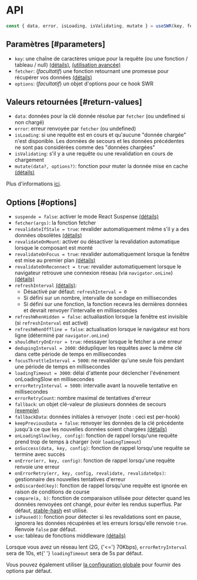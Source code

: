 
# API

```js
const { data, error, isLoading, isValidating, mutate } = useSWR(key, fetcher, options)
```

## Paramètres [#parameters]

- `key`: une chaîne de caractères unique pour la requête (ou une fonction / tableau / null) [(détails)](/docs/arguments), [(utilisation avancée)](/docs/conditional-fetching)
- `fetcher`: (_facultatif_) une fonction retournant une promesse pour récupérer vos données [(détails)](/docs/data-fetching)
- `options`: (_facultatif_) un objet d'options pour ce hook SWR

## Valeurs retournées [#return-values]

- `data`: données pour la clé donnée résolue par `fetcher` (ou undefined si non chargé)
- `error`: erreur renvoyée par `fetcher` (ou undefined)
- `isLoading`: si une requête est en cours et qu'aucune "donnée chargée" n'est disponible. Les données de secours et les données précédentes ne sont pas considérées comme des "données chargées"
- `isValidating`: s'il y a une requête ou une revalidation en cours de chargement
- `mutate(data?, options?)`: fonction pour muter la donnée mise en cache [(détails)](/docs/mutation)

Plus d'informations [ici](/docs/advanced/understanding).

## Options [#options]

- `suspende = false`: activer le mode React Suspense [(détails)](/docs/suspense)
- `fetcher(args)`: la fonction fetcher
- `revalidateIfStale = true`: revalider automatiquement même s'il y a des données obsolètes [(détails)](/docs/revalidation#disable-automatic-revalidations)
- `revalidateOnMount`: activer ou désactiver la revalidation automatique lorsque le composant est monté
- `revalidateOnFocus = true`: revalider automatiquement lorsque la fenêtre est mise au premier plan [(détails)](/docs/revalidation)
- `revalidateOnReconnect = true`: revalider automatiquement lorsque le navigateur retrouve une connexion réseau (via `navigator.onLine`) [(détails)](/docs/revalidation)
- `refreshInterval` [(détails)](/docs/revalidation):
  - Désactivé par défaut: `refreshInterval = 0`
  - Si défini sur un nombre, intervalle de sondage en millisecondes
  - Si défini sur une fonction, la fonction recevra les dernières données et devrait renvoyer l'intervalle en millisecondes
- `refreshWhenHidden = false`: actualiastion lorsque la fenêtre est invisible (si `refreshInterval` est activé)
- `refreshWhenOffline = false`: actualisation lorsque le navigateur est hors ligne (déterminé par `navigator.onLine`)
- `shouldRetryOnError = true`: réessayer lorsque le fetcher a une erreur
- `dedupingInterval = 2000`: dédupliquer les requêtes avec la même clé dans cette période de temps en millisecondes
- `focusThrottleInterval = 5000`: ne revalider qu'une seule fois pendant une période de temps en millisecondes
- `loadingTimeout = 3000`: délai d'attente pour déclencher l'événement onLoadingSlow en millisecondes
- `errorRetryInterval = 5000`: intervalle avant la nouvelle tentative en millisecondes
- `errorRetryCount`: nombre maximal de tentatives d'erreur
- `fallback`: un objet clé-valeur de plusieurs données de secours [(exemple)](/docs/with-nextjs)
- `fallbackData`: données initiales à renvoyer (note : ceci est per-hook)
- `keepPreviousData = false`: renvoyer les données de la clé précédente jusqu'à ce que les nouvelles données soient chargées [(détails)](/docs/advanced/understanding#return-previous-data-for-better-ux)
- `onLoadingSlow(key, config)`: fonction de rappel lorsqu'une requête prend trop de temps à charger (voir `loadingTimeout`)
- `onSuccess(data, key, config)`: fonction de rappel lorsqu'une requête se termine avec succès
- `onError(err, key, config)`: fonction de rappel lorsqu'une requête renvoie une erreur
- `onErrorRetry(err, key, config, revalidate, revalidateOps)`: gestionnaire des nouvelles tentatives d'erreur
- `onDiscarded(key)`: fonction de rappel lorsqu'une requête est ignorée en raison de conditions de course
- `compare(a, b)`: fonction de comparaison utilisée pour détecter quand les données renvoyées ont changé, pour éviter les rendus superflus. Par défaut, [stable-hash](https://github.com/shuding/stable-hash) est utilisé.
- `isPaused()`: fonction pour détecter si les revalidations sont en pause, ignorera les données récupérées et les erreurs lorsqu'elle renvoie `true`. Renvoie `false` par défaut.
- `use`: tableau de fonctions middleware [(détails)](/docs/middleware)

<Callout emoji="💡">
  Lorsque vous avez un réseau lent (2G, {'<='} 70Kbps), <code>errorRetryInterval</code> sera de 10s, et{' '}
  <code>loadingTimeout</code> sera de 5s par défaut.
</Callout>

Vous pouvez également utiliser [la configuration globale](/docs/global-configuration) pour fournir des options par défaut.
